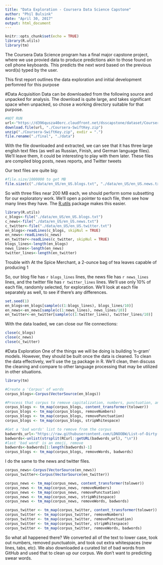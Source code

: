```yaml
---
title: "Data Exploration - Coursera Data Science Capstone"
author: "Phil Bulsink"
date: "April 30, 2017"
output: html_document
---
```


```r
knitr::opts_chunk$set(echo = TRUE)
library(R.utils)
library(tm)
```

The Coursera Data Science program has a final major capstone project, where we use provied data to produce predictions akin to those found on cell phone keyboards. This predicts the next word based on the previous word(s) typed by the user. 

This first report outlines the data exploration and initial development perfomred for this purpose

#Data Acquisition
Data can be downloaded from the following source and unpacked for analysis. The download is quite large, and takes significant space when unpacked, so chose a working directory suitable for that purpose.

```r
#NOT RUN
url<-"https://d396qusza40orc.cloudfront.net/dsscapstone/dataset/Coursera-SwiftKey.zip"
download.file(url, "./Coursera-SwiftKey.zip")
unzip("./Coursera-SwiftKey.zip", exdir = ".")
file.rename("./final", "./data")
```

With the file downloaded and extracted, we can see that it has three large english text files (as well as Russian, Finish, and German language files). We'll leave them, it could be interesting to play with them later. These files are compiled blog posts, news reports, and Twitter tweets 

Our text files are quite big:
```r
#file.size/1000000 to get MB
file.size(c("./data/en_US/en_US.blogs.txt", "./data/en_US/en_US.news.txt", "./data/en_US/en_US.twitter.txt"))/1000000
```

So with three files near 200 MB each, we should perform some subsetting for our exploratory work. We'll open a pointer to each file, then see how many lines they have. The [R.utils](https://cran.r-project.org/package=R.utils) package makes this easier.
```r
library(R.utils)
c_blogs<-file("./data/en_US/en_US.blogs.txt")
c_news<-file("./data/en_US/en_US.news.txt")
c_twitter<-file("./data/en_US/en_US.twitter.txt")
en_blogs<-readLines(c_blogs, skipNul = TRUE)
en_news<-readLines(c_news)
en_twitter<-readLines(c_twitter, skipNul = TRUE)
blogs_lines<-length(en_blogs)
news_lines<-length(en_news)
twitter_lines<-length(en_twitter)
```

Trouble with At the Spice Merchant, a 2-ounce bag of tea leaves capable of producing 1


So, our blog file has `r blogs_lines` lines, the news file has `r news_lines` lines, and the twitter file has `r twitter_lines` lines. We'll use only 10% of each file, randomly selected, for exploration. We'll look at each file separately as well, to see if there's any differences.

```r
set.seed(1)
en_blogs<en_blogs[sample(c(1:blogs_lines), blogs_lines/10)]
en_news<-en_news[sample(c(1:news_lines), news_lines/10)]
en_twitter<-en_twitter[sample(c(1:twitter_lines), twitter_lines/10)]
```

With the data loaded, we can close our file connections:
```r
close(c_blogs)
close(c_news)
close(c_twitter)
```

#Data Exploration
One of the things we will be doing is building 'n-gram' models. However, they should be built once the data is cleaned. To clean the data effectively, we'll use the [`tm`](https://cran.r-project.org/package=tm) package in R. We'll clean, then discuss the cleaning and compare to other language processing that may be utilized in other situations.

```r
library(tm)

#Create a 'Corpus' of words
corpus_blogs<-Corpus(VectorSource(en_blogs))

#Process that corpus to remove capitalization, numbers, punctuation, and extra whitespace.
corpus_blogs <- tm_map(corpus_blogs, content_transformer(tolower))
corpus_blogs <- tm_map(corpus_blogs, removeNumbers) 
corpus_blogs <- tm_map(corpus_blogs, removePunctuation)
corpus_blogs <- tm_map(corpus_blogs, stripWhitespace)

#Get a 'bad words' list to remove from the corpus
badwords_url<-"https://raw.githubusercontent.com/LDNOOBW/List-of-Dirty-Naughty-Obscene-and-Otherwise-Bad-Words/master/en"
badwords<-unlist(strsplit(RCurl::getURL(badwords_url), "\n"))
#last 'bad word' is an emoji, remove
badwords<-badwords[1:length(badwords)-1]
corpus_blogs <- tm_map(corpus_blogs, removeWords, badwords)
```

I do the same to the news and twitter files.

```r
corpus_news<-Corpus(VectorSource(en_news))
corpus_twitter<-Corpus(VectorSource(en_twitter))

corpus_news <- tm_map(corpus_news, content_transformer(tolower))
corpus_news <- tm_map(corpus_news, removeNumbers) 
corpus_news <- tm_map(corpus_news, removePunctuation)
corpus_news <- tm_map(corpus_news, stripWhitespace)
corpus_news <- tm_map(corpus_news, removeWords, badwords)

corpus_twitter <- tm_map(corpus_twitter, content_transformer(tolower))
corpus_twitter <- tm_map(corpus_twitter, removeNumbers) 
corpus_twitter <- tm_map(corpus_twitter, removePunctuation)
corpus_twitter <- tm_map(corpus_twitter, stripWhitespace)
corpus_twitter <- tm_map(corpus_twitter, removeWords, badwords)
```

So what all happened there? We converted all of the text to lower case, took out numbers, removed punctuatoin, and took out extra whitespaces (new lines, tabs, etc). We also downloaded a curated list of bad words from GitHub and used that to clean up our corpus. We don't want to predicting swear words. 

